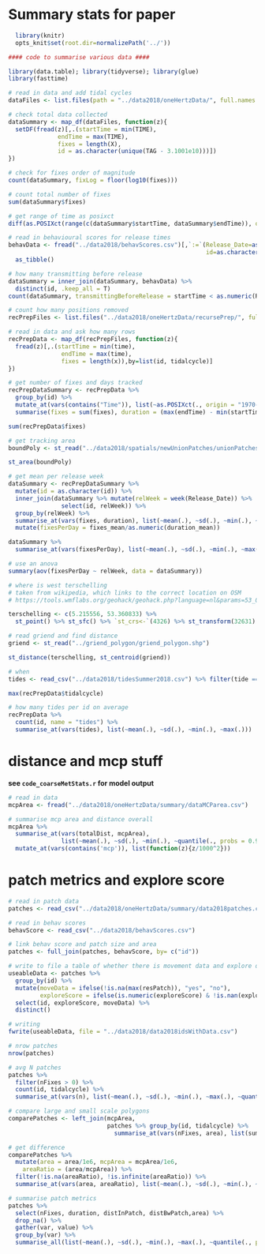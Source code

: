 # Summary stats for paper

```r
  library(knitr)
  opts_knit$set(root.dir=normalizePath('../'))
```

```r
#### code to summarise various data ####

library(data.table); library(tidyverse); library(glue)
library(fasttime)

# read in data and add tidal cycles
dataFiles <- list.files(path = "../data2018/oneHertzData/", full.names = TRUE, pattern = "csv")

# check total data collected
dataSummary <- map_df(dataFiles, function(z){
  setDF(fread(z)[,.(startTime = min(TIME),
              endTime = max(TIME),
              fixes = length(X),
              id = as.character(unique(TAG - 3.1001e10)))])
})

```

```r
# check for fixes order of magnitude
count(dataSummary, fixLog = floor(log10(fixes)))

# count total number of fixes
sum(dataSummary$fixes)
```

```r
# get range of time as posixct
diff(as.POSIXct(range(c(dataSummary$startTime, dataSummary$endTime)), origin = "1970-01-01", tz = "Europe/Berlin"))
```

```r
# read in behavioural scores for release times
behavData <- fread("../data2018/behavScores.csv")[,`:=`(Release_Date=as.POSIXct(Release_Date),
                                                        id=as.character(id))] %>% 
  as_tibble()
```

```r
# how many transmitting before release
dataSummary = inner_join(dataSummary, behavData) %>% 
  distinct(id, .keep_all = T)
count(dataSummary, transmittingBeforeRelease = startTime < as.numeric(Release_Date))

# count how many positions removed
recPrepFiles <- list.files("../data2018/oneHertzData/recursePrep/", full.names = T)

# read in data and ask how many rows
recPrepData <- map_df(recPrepFiles, function(z){
  fread(z)[,.(startTime = min(time),
               endTime = max(time),
               fixes = length(x)),by=list(id, tidalcycle)]
})
```

```r
# get number of fixes and days tracked
recPrepDataSummary <- recPrepData %>% 
  group_by(id) %>% 
  mutate_at(vars(contains("Time")), list(~as.POSIXct(., origin = "1970-01-01"))) %>% 
  summarise(fixes = sum(fixes), duration = (max(endTime) - min(startTime)))

sum(recPrepData$fixes)
```

```r
# get tracking area
boundPoly <- st_read("../data2018/spatials/newUnionPatches/unionPatches.shp")

st_area(boundPoly)
```


```r
# get mean per release week
dataSummary <- recPrepDataSummary %>%
  mutate(id = as.character(id)) %>% 
  inner_join(dataSummary %>% mutate(relWeek = week(Release_Date)) %>% 
               select(id, relWeek)) %>% 
  group_by(relWeek) %>% 
  summarise_at(vars(fixes, duration), list(~mean(.), ~sd(.), ~min(.), ~max(.), ~length(.))) %>% 
  mutate(fixesPerDay = fixes_mean/as.numeric(duration_mean))
```

```r
dataSummary %>% 
  summarise_at(vars(fixesPerDay), list(~mean(.), ~sd(.), ~min(.), ~max(.)))
```


```r
# use an anova
summary(aov(fixesPerDay ~ relWeek, data = dataSummary))

```

```r
# where is west terschelling
# taken from wikipedia, which links to the correct location on OSM
# https://tools.wmflabs.org/geohack/geohack.php?language=nl&params=53_021_039_N_5_012_056_E_type:city_scale:25000_region:NL&pagename=West-Terschelling

terschelling <- c(5.215556, 53.360833) %>% 
  st_point() %>% st_sfc() %>% `st_crs<-`(4326) %>% st_transform(32631)

# read griend and find distance
griend <- st_read("../griend_polygon/griend_polygon.shp")

st_distance(terschelling, st_centroid(griend))
```

```r
# when
tides <- read_csv("../data2018/tidesSummer2018.csv") %>% filter(tide == "H")

max(recPrepData$tidalcycle)
```

```r
# how many tides per id on average
recPrepData %>% 
  count(id, name = "tides") %>% 
  summarise_at(vars(tides), list(~mean(.), ~sd(.), ~min(.), ~max(.)))

```

# distance and mcp stuff

**see `code_coarseMetStats.r` for model output**

```r
# read in data
mcpArea <- fread("../data2018/oneHertzData/summary/dataMCParea.csv")

# summarise mcp area and distance overall
mcpArea %>% 
  summarise_at(vars(totalDist, mcpArea),
               list(~mean(.), ~sd(.), ~min(.), ~quantile(., probs = 0.95))) %>% 
  mutate_at(vars(contains('mcp')), list(function(z){z/1000^2}))
```

# patch metrics and explore score

```r
# read in patch data
patches <- read_csv("../data2018/oneHertzData/summary/data2018patches.csv") 

# read in behav scores
behavScore <- read_csv("../data2018/behavScores.csv")

# link behav score and patch size and area
patches <- full_join(patches, behavScore, by= c("id"))

# write to file a table of whether there is movement data and explore data or not
useableData <- patches %>% 
  group_by(id) %>% 
  mutate(moveData = ifelse(!is.na(max(resPatch)), "yes", "no"),
         exploreScore = ifelse(is.numeric(exploreScore) & !is.nan(exploreScore), "yes", "no")) %>% 
  select(id, exploreScore, moveData) %>% 
  distinct()

# writing
fwrite(useableData, file = "../data2018/data2018idsWithData.csv")
```

```r
# nrow patches
nrow(patches)

# avg N patches
patches %>% 
  filter(nFixes > 0) %>% 
  count(id, tidalcycle) %>% 
  summarise_at(vars(n), list(~mean(.), ~sd(.), ~min(.), ~max(.), ~quantile(., probs = 0.95)))
```

```r
# compare large and small scale polygons
comparePatches <- left_join(mcpArea,
                            patches %>% group_by(id, tidalcycle) %>% 
                              summarise_at(vars(nFixes, area), list(sum)))

# get difference
comparePatches %>% 
  mutate(area = area/1e6, mcpArea = mcpArea/1e6,
    areaRatio = (area/mcpArea)) %>% 
  filter(!is.na(areaRatio), !is.infinite(areaRatio)) %>% 
  summarise_at(vars(area, areaRatio), list(~mean(.), ~sd(.), ~min(.), ~max(.), ~quantile(., probs = 0.95)))
```

```r
# summarise patch metrics
patches %>% 
  select(nFixes, duration, distInPatch, distBwPatch,area) %>% 
  drop_na() %>% 
  gather(var, value) %>% 
  group_by(var) %>% 
  summarise_all(list(~mean(.), ~sd(.), ~min(.), ~max(.), ~quantile(., probs = 0.95, na.rm = T)))

```

